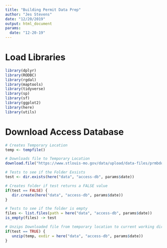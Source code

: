 ```yaml
---
title: "Building Permit Data Prep"
author: "Jes Stevens"
date: "12/20/2019"
output: html_document
params: 
  date: "12-20-19"
---
```


# Load Libraries 

```r
library(dplyr)
library(RODBC)
library(rgdal)
library(maptools)
library(tidyverse)
library(sp)
library(sf)
library(ggplot2)
library(here)
library(utils)

```

# Download Access Database

```r
# Creates Temporary Location
temp <- tempfile()

# Downloads file to Temporary Location 
download.file("https://www.stlouis-mo.gov/data/upload/data-files/prmbdo.zip",temp)

# Tests to see if the Folder Exsists
test <- dir.exists(here("data", "access-db", params$date))

# Creates folder if test returns a FALSE value
if(test == FALSE) {
   dir.create(here("data", "access-db", params$date))
}

# Tests to see if the folder is empty
files <- list.files(path = here("data", "access-db", params$date))
is_empty(files) -> test

# Unzips Downloaded file from temporary location to current working directory 
if(test == TRUE) {
   unzip(temp, exdir = here("data", "access-db", params$date))
}
```

